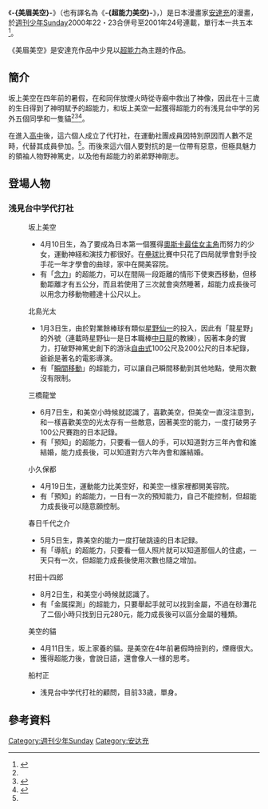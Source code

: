 {{noteTA
|G1=JP Show
|T=zh:美眉美空;zh-hans:超能力美空;zh-hant:美眉美空;
|1=zh:美眉美空;zh-hans:超能力美空;zh-hant:美眉美空;
}}
{{Infobox animanga/Headerofja
|title= 美眉美空
|image= Itsumo Misora.jpg
|size= 200px
|caption= 美眉美空日文版漫畫第一卷封面
|japanese= いつも美空
|english= 
|genre= [[少年漫畫|少年漫畫]]、[[運動|運動]]、[[超能力|超能力]]
}}
{{Infobox animanga/name
|official=
|formal= （中国大陆）超能力美空<br />（台湾）美眉美空
|common= 
}}
{{Infobox animanga/Manga
|標題= 
|作者= [[安达充|安达充]]
|出版社={{flagicon|Japan}} [[小學館|小學館]]<br />{{flagicon|ROC}} [[青文出版社|青文出版社]]<br />{{flagicon|Hong Kong}} [[天下出版社|天下出版社]]
|其他出版社=
|連載雜誌= [[週刊少年Sunday|週刊少年Sunday]] 
|label= 
|開始= 2000年
|結束= 2001年
|冊數= 5卷 
|話數= 
|其他= 
}}
{{Infobox animanga/Footer}}

{{漫画}}

《'''-{美眉美空}-'''》（也有譯名為《'''-{超能力美空}-'''》，{{lang-ja|いつも美空}}）是日本漫畫家[[安達充|安達充]]的漫畫，於[[週刊少年Sunday|週刊少年Sunday]]2000年22・23合併号至2001年24号連載，單行本一共五本<ref name="adachifan">{{cite web|url=http://www.freewebs.com/adachifan/itsumomisora.htm|title=Itsumo Misora|publisher=AdachiFan|accessdate=2007-07-07|deadurl=yes|archiveurl=https://web.archive.org/web/20070630065615/http://www.freewebs.com/adachifan/itsumomisora.htm|archivedate=2007-06-30}}</ref>。

《美眉美空》是安達充作品中少見以[[超能力|超能力]]為主題的作品。

==簡介==
坂上美空在四年前的暑假，在和同伴放煙火時從寺廟中救出了神像，因此在十三歲的生日得到了神明賦予的超能力，和坂上美空一起獲得超能力的有浅見台中学的另外五個同學和一隻貓<ref name="adachifan"/><ref name="oliver">{{cite web|url=http://home.swbell.net/gioliver/mitsumo.html|title=Itsumo Misora|first=Gloria|last=Oliver|accessdate=2007-07-09|deadurl=yes|archiveurl=https://web.archive.org/web/20070701193447/http://home.swbell.net/gioliver/mitsumo.html|archivedate=2007-07-01}}</ref><ref name="mangaguide">{{cite web|url=http://users.skynet.be/mangaguide/au14.html|title=Adachi Mitsuru あだち充|first=Peter|last=Van Huffel|date=2001-01-17|accessdate=2007-07-09|archive-date=2007-07-06|archive-url=https://web.archive.org/web/20070706135247/http://users.skynet.be/mangaguide/au14.html|dead-url=no}}</ref>。

在進入[[高中|高中]]後，這六個人成立了代打社，在運動社團成員因特別原因而人數不足時，代替其成員參加。<ref name="oliver"/>。而後來這六個人要對抗的是一位帶有惡意，但極具魅力的領袖人物野神篤史，以及他有超能力的弟弟野神剛志。

== 登場人物 ==
=== 浅見台中学代打社===
:坂上美空
:*4月10日生，為了要成為日本第一個獲得[[奧斯卡最佳女主角|奧斯卡最佳女主角]]而努力的少女，運動神経和演技力都很好。在[[壘球|壘球]]比賽中只花了四局就學會對手投手花一年才學會的曲球，家中在開美容院。
:*有「[[念力|念力]]」的超能力，可以在間隔一段距離的情形下使東西移動，但移動距離才有五公分，而且若使用了三次就會突然睡著，超能力成長後可以用念力移動物體達十公尺以上。
:;北島光太
:*1月3日生，由於對業餘棒球有類似[[星野仙一|星野仙一]]的投入，因此有「龍星野」的外號（連載時星野仙一是日本職棒[[中日龍|中日龍]]的教練），因著本身的實力，打破野神篤史創下的游泳[[自由式|自由式]]100公尺及200公尺的日本紀錄，爺爺是著名的電影導演。
:*有「[[瞬間移動|瞬間移動]]」的超能力，可以讓自己瞬間移動到其他地點，使用次數沒有限制。
:;三橋龍堂
:*6月7日生，和美空小時候就認識了，喜歡美空，但美空一直沒注意到，和一樣喜歡美空的光太存有一些敵意，因著美空的能力，一度打破男子100公尺賽跑的日本記錄。
:*有「預知」的超能力，只要看一個人的手，可以知道對方三年內會和誰結婚，能力成長後，可以知道對方六年內會和誰結婚。
:;小久保都
:*4月19日生，運動能力比美空好，和美空一様家裡都開美容院。
:*有「預知」的超能力，一日有一次的預知能力，自己不能控制，但超能力成長後可以隨意願控制。
:;春日千代之介
:*5月5日生，靠美空的能力一度打破跳遠的日本記録。
:*有「導航」的超能力，只要看一個人照片就可以知道那個人的住處，一天只有一次，但超能力成長後使用次數也隨之增加。
:;村田十四郎
:*8月2日生，和美空小時候就認識了。
:*有「金属探測」的超能力，只要舉起手就可以找到金屬，不過在砂灘花了二個小時只找到日元280元，能力成長後可以區分金屬的種類。
:;美空的貓
:*4月11日生，坂上家養的貓。是美空在4年前暑假時撿到的，煙癮很大。
:*獲得超能力後，會說日語，還會像人一様的思考。
:;船村正
:*浅見台中学代打社的顧問，目前33歳，單身。

==參考資料==
{{reflist}}

[[Category:週刊少年Sunday|Category:週刊少年Sunday]]
[[Category:安达充|Category:安达充]]